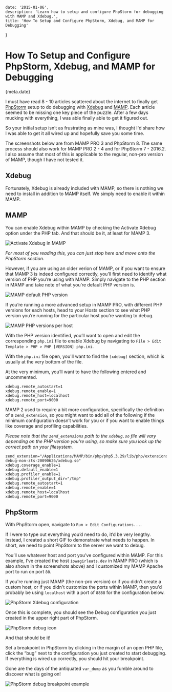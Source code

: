 
    date: '2015-01-06',
    description: 'Learn how to setup and configure PhpStorm for debugging with MAMP and Xdebug.',
    title: 'How To Setup and Configure PhpStorm, Xdebug, and MAMP for Debugging'
}


# How To Setup and Configure PhpStorm, Xdebug, and MAMP for Debugging

<Date>{meta.date}</Date>

I must have read 8 - 10 articles scattered about the internet to finally get [PhpStorm](https://www.jetbrains.com/phpstorm/) setup to do debugging with [Xdebug](http://xdebug.org/) and [MAMP](http://www.mamp.info/). Each article seemed to be missing one key piece of the puzzle. After a few days mucking with everything, I was able finally able to get it figured out.

So your initial setup isn’t as frustrating as mine was, I thought I'd share how I was able to get it all wired up and hopefully save you some time.

The screenshots below are from MAMP PRO 3 and PhpStorm 8. The same process should also work for MAMP PRO 2 - 4 and for PhpStorm 7 - 2016.2. I also assume that most of this is applicable to the regular, non-pro version of MAMP, though I have not tested it.

## Xdebug

Fortunately, Xdebug is already included with MAMP, so there is nothing we need to install in addition to MAMP itself. We simply need to enable it within MAMP.

## MAMP

You can enable Xdebug within MAMP by checking the Activate Xdebug option under the PHP tab. And that should be it, at least for MAMP 3.

![Activate Xdebug in MAMP](/images/setup-phpstorm-xdebug-mamp-debugging/mamp-pro-activate-xdebug.jpg)

*For most of you reading this, you can just stop here and move onto the PhpStorm section.*

However, if you are using an older verion of MAMP, or if you want to ensure that MAMP 3 is indeed configured correctly, you’ll first need to identify what version of PHP you’re using with MAMP. Simply navigate to the PHP section in MAMP and take note of what you’re default PHP version is.

![MAMP default PHP version](/images/setup-phpstorm-xdebug-mamp-debugging/mamp-pro-default-php-version.jpg)

If you’re running a more advanced setup in MAMP PRO, with different PHP versions for each hosts, head to your Hosts section to see what PHP version you’re running for the particular host you’re wanting to debug.

![MAMP PHP versions per host](/images/setup-phpstorm-xdebug-mamp-debugging/mamp-pro-hosts-php-version.jpg)

With the PHP version identified, you’ll want to open and edit the corresponding `php.ini` file to enable Xdebug by navigating to `File > Edit Template > PHP > PHP [VERSION] php.ini`.

With the `php.ini` file open, you'll want to find the `[xdebug]` section, which is usually at the very bottom of the file.

At the very minimum, you’ll want to have the following entered and uncommented.

```
xdebug.remote_autostart=1
xdebug.remote_enable=1
xdebug.remote_host=localhost
xdebug.remote_port=9000
```

MAMP 2 used to require a bit more configuration, specifically the definition of a `zend_extension`, so you might want to add all of the following if the minimum configuration doesn’t work for you or if you want to enable things like coverage and profiling capabilities.

*Please note that the `zend_extensions` path to the `xdebug.so` file will vary depending on the PHP version you're using, so make sure you look up the correct path on your filesystem.*

```
zend_extension="/Applications/MAMP/bin/php/php5.3.29/lib/php/extensions/no-debug-non-zts-20090626/xdebug.so"
xdebug.coverage_enable=1
xdebug.default_enable=1
xdebug.profiler_enable=1
xdebug.profiler_output_dir="/tmp"
xdebug.remote_autostart=1
xdebug.remote_enable=1
xdebug.remote_host=localhost
xdebug.remote_port=9000
```

## PhpStorm

With PhpStorm open, navigate to `Run > Edit Configurations...`.

If I were to type out everything you’d need to do, it’d be very lengthy. Instead, I created a short GIF to demonstrate what needs to happen. In short, we need to point PhpStorm to the server we want to debug.

You’ll use whatever host and port you’ve configured within MAMP. For this example, I’ve created the host `iowagirleats.dev` in MAMP PRO (which is also shown in the screenshots above) and I customized my MAMP Apache port to run on port `80`.

If you're running just MAMP (the non-pro version) or if you didn't create a custom host, or if you didn't customize the ports within MAMP, then you'd probably be using `localhost` with a port of `8888` for the configuration below.

![PhpStorm Xdebug configuration](/images/setup-phpstorm-xdebug-mamp-debugging/phpstorm-php-xdebug-configuration.gif)

Once this is complete, you should see the Debug configuration you just created in the upper right part of PhpStorm.

![PhpStorm debug icon](/images/setup-phpstorm-xdebug-mamp-debugging/phpstorm-debug.jpg)

And that should be it!

Set a breakpoint in PhpStorm by clicking in the margin of an open PHP file, click the “bug” next to the configuration you just created to start debugging. If everything is wired up correctly, you should hit your breakpoint.

Gone are the days of the antiquated `var_dump` as you fumble around to discover what is going on!

![PhpStorm debug breakpoint example](/images/setup-phpstorm-xdebug-mamp-debugging/phpstorm-breakpoint-example.jpg)
